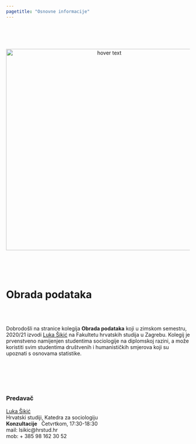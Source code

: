 ```yaml
---
pagetitle: "Osnovne informacije"
---
```



<br>
<br>
<br>

<p align="center">
  <img src="Foto/dta.png" width="550" title="hover text">
</p>


<br>
<br>
<br>

# **Obrada podataka**

<br>
<br>

Dobrodošli na stranice kolegija <b>Obrada podataka</b> koji u zimskom semestru, 2020/21 izvodi [Luka Šikić](https://www.lukasikic.info/) na Fakultetu hrvatskih studija u Zagrebu. Kolegij je prvenstveno namijenjen studentima sociologije na diplomskoj razini, a može koristiti svim studentima društvenih i humanističkih smjerova koji su upoznati s osnovama statistike.

<br>
<br>
<br>
<br>

### Predavač

[Luka Šikić](https://www.lukasikic.info/)</br>
Hrvatski studiji, Katedra za sociologiju</br>
<b>Konzultacije</b>&nbsp;&nbsp;&nbsp;Četvrtkom,&nbsp;17:30-18:30</br>
mail: lsikic@hrstud.hr</br>
mob:  + 385 98 162 30 52</br>








